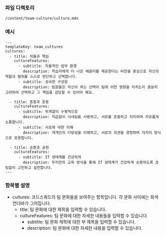 <!-- Custom-MDX-Documentation.mdx -->

### 파일 디렉토리

`/content/team-culture/culture.mdx`

### 예시

```
---
templateKey: team_cultures
cultures:
  - title: 자율과 책임
    cultureFeatures:
      - subtitle: 자율적인 업무 환경
        description: 학습자에게 더 나은 배움터를 제공한다는 비전을 중심으로 자신의 역할과 범위를 스스로 판단하고 선택합니다.
      - subtitle: 성숙한 구성원
        description: 팀원들은 자신이 하는 선택이 팀에 어떤 영향을 미치는지 충분히 고려하여 선택하고 그 책임을 감당할 수 있어야 해요.

  - title: 존중과 포용
    cultureFeatures:
      - subtitle: 위계없이 수평적으로
        description: 직급없이 닉네임을 사용하고, 서로를 존중하고 지지하며 자유롭게 소통합니다.
      - subtitle: 서로에 대한 이해
        description: 개개인의 다양성을 이해하고, 서로의 의견을 경청하며 각자의 방식으로 포용합니다.

  - title: 순환과 공헌
    cultureFeatures:
      - subtitle: IT 생태계를 건강하게
        description: 우리만의 교육 방식을 통해 IT 생태계가 건강하게 순환하도록 끊임없이 고민하고 실천합니다.
---
```

### 항목별 설명

- cultures: 코드스쿼드의 팀 문화들을 보여주는 항목입니다. 각 문화 사이에는 회색 언더바가 그어집니다.
  - title: 팀 문화에 대한 제목을 입력할 수 있습니다.
  - cultureFeatures: 팀 문화에 대한 자세한 내용들을 입력할 수 있습니다.
    - subtitle: 팀 문화 제목에 대한 부 제목을 입력할 수 있습니다.
    - description: 팀 문화에 대한 자세한 내용을 입력할 수 있습니다.
